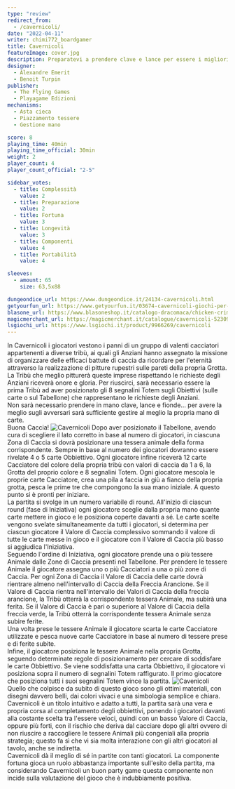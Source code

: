 ```yaml
---
type: "review"
redirect_from:
  - /cavernicoli/
date: "2022-04-11"
writer: chimi772_boardgamer
title: Cavernicoli
featureImage: cover.jpg
description: Preparatevi a prendere clave e lance per essere i migliori cacciatori della preistoria
designer:
  - Alexandre Emerit
  - Benoit Turpin
publisher:
  - The Flying Games
  - Playagame Edizioni
mechanisms:
  - Asta cieca
  - Piazzamento tessere
  - Gestione mano

score: 8
playing_time: 40min
playing_time_official: 30min
weight: 2
player_count: 4
player_count_official: "2-5"

sidebar_votes:
  - title: Complessità
    value: 2
  - title: Preparazione
    value: 2
  - title: Fortuna
    value: 3
  - title: Longevità
    value: 3
  - title: Componenti
    value: 4
  - title: Portabilità
    value: 4

sleeves:
  - amount: 65
    size: 63,5x88

dungeondice_url: https://www.dungeondice.it/24134-cavernicoli.html
getyourfun_url: https://www.getyourfun.it/03674-cavernicoli-giochi-per-bambini.html
blasone_url: https://www.blasoneshop.it/catalogo-dracomaca/chicken-crimes-il-mistero-del-dom-gallignon-343-2076
magicmerchant_url: https://magicmerchant.it/catalogue/cavernicoli-52309/
lsgiochi_url: https://www.lsgiochi.it/product/9966269/cavernicoli
---
```


<Setting>
  In Cavernicoli i giocatori vestono i panni di un gruppo di valenti cacciatori
  appartenenti a diverse tribù, ai quali gli Anziani hanno assegnato la missione
  di organizzare delle efficaci battute di caccia da ricordare per l'eternità
  attraverso la realizzazione di pitture rupestri sulle pareti della propria
  Grotta.
  <br />
  La Tribù che meglio pitturerà queste imprese rispettando le richieste degli
  Anziani riceverà onore e gloria. Per riuscirci, sarà necessario essere la
  prima Tribù ad aver posizionato gli 8 segnalini Totem sugli Obiettivi (sulle
  carte o sul Tabellone) che rappresentano le richieste degli Anziani.
  <br />
  Non sarà necessario prendere in mano clave, lance e fionde… per avere la
  meglio sugli avversari sarà sufficiente gestire al meglio la propria mano di
  carte. <br />
  Buona Caccia!
</Setting>

<img src="./game1.jpg" alt="Cavernicoli" />

<Rules>
  Dopo aver posizionato il Tabellone, avendo cura di scegliere il lato corretto
  in base al numero di giocatori, in ciascuna Zona di Caccia si dovrà
  posizionare una tessera animale della forma corrispondente. Sempre in base al
  numero dei giocatori dovranno essere rivelate 4 o 5 carte Obbiettivo. Ogni
  giocatore infine riceverà 12 carte Cacciatore del colore della propria tribù
  con valori di caccia da 1 a 6, la Grotta del proprio colore e 8 segnalini
  Totem. Ogni giocatore mescola le proprie carte Cacciatore, crea una pila a
  faccia in giù a fianco della propria grotta, pesca le prime tre che compongono
  la sua mano iniziale. A questo punto si è pronti per iniziare.
  <br />
  La partita si svolge in un numero variabile di round. All'inizio di ciascun
  round (fase di Iniziativa) ogni giocatore sceglie dalla propria mano quante
  carte mettere in gioco e le posiziona coperte davanti a sé. Le carte scelte
  vengono svelate simultaneamente da tutti i giocatori, si determina per ciascun
  giocatore il Valore di Caccia complessivo sommando il valore di tutte le carte
  messe in gioco e il giocatore con il Valore di Caccia più basso si aggiudica
  l'Iniziativa.
  <br />
  Seguendo l'ordine di Iniziativa, ogni giocatore prende una o più tessere
  Animale dalle Zone di Caccia presenti nel Tabellone. Per prendere le tessere
  Animale il giocatore assegna uno o più Cacciatori a una o più zone di Caccia.
  Per ogni Zona di Caccia il Valore di Caccia delle carte dovrà rientrare almeno
  nell'intervallo di Caccia della Freccia Arancione. Se il Valore di Caccia
  rientra nell'intervallo dei Valori di Caccia della freccia arancione, la Tribù
  otterrà la corrispondente tessera Animale, ma subirà una ferita. Se il Valore
  di Caccia è pari o superiore al Valore di Caccia della freccia verde, la Tribù
  otterrà la corrispondente tessera Animale senza subire ferite.
  <br />
  Una volta prese le tessere Animale il giocatore scarta le carte Cacciatore
  utilizzate e pesca nuove carte Cacciatore in base al numero di tessere prese e
  di ferite subite.
  <br />
  Infine, il giocatore posiziona le tessere Animale nella propria Grotta,
  seguendo determinate regole di posizionamento per cercare di soddisfare le
  carte Obbiettivo. Se viene soddisfatta una carta Obbiettivo, il giocatore vi
  posiziona sopra il numero di segnalini Totem raffigurato. Il primo giocatore
  che posiziona tutti i suoi segnalini Totem vince la partita.
</Rules>

<img src="./game2.jpg" alt="Cavenicoli" />

<Feedback>
  Quello che colpisce da subito di questo gioco sono gli ottimi materiali, con
  disegni davvero belli, dai colori vivaci e una simbologia semplice e chiara.
  Cavernicoli è un titolo intuitivo e adatto a tutti, la partita sarà una vera e
  propria corsa al completamento degli obbiettivi, ponendo i giocatori davanti
  alla costante scelta tra l'essere veloci, quindi con un basso Valore di
  Caccia, oppure più forti, con il rischio che deriva dal cacciare dopo gli
  altri ovvero di non riuscire a raccogliere le tessere Animali più congeniali
  alla propria strategia; questo fa sì che vi sia molta interazione con gli
  altri giocatori al tavolo, anche se indiretta.
  <br />
  Cavernicoli dà il meglio di sé in partite con tanti giocatori. La componente
  fortuna gioca un ruolo abbastanza importante sull'esito della partita, ma
  considerando Cavernicoli un buon party game questa componente non incide sulla
  valutazione del gioco che è indubbiamente positiva.
</Feedback>

<Instagram id="CcNUwLdDVnG" />
